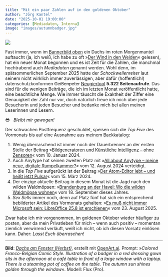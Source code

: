 ```yaml
---
title: "Mit ein paar Zahlen auf in den goldenen Oktober"
author: "Jörg Kantel"
date: "2025-10-01 19:00:00"
categories: [Mediadaten, Interna]
image: "images/autumnbadger.jpg"
---
```


[![](images/autumnbadger-b.jpg)](https://www.flickr.com/photos/schockwellenreiter/54758909774/)

Fast immer, wenn im [Bannerbild oben](https://www.flickr.com/photos/schockwellenreiter/54758909774/) ein Dachs im roten Morgenmantel auftaucht (ja, ich weiß, ich habe zu oft »[Der Wind in den Weiden](https://de.wikipedia.org/wiki/Der_Wind_in_den_Weiden)« gelesen), hat ein neuer Monat begonnen und es ist Zeit für die Zahlen, die manchmal hochtrabend auch *Mediadaten* genannt werden. Wohl denn, im spätsommerlichen September&nbsp;2025 hatte der *Schockwellenreiter* laut seinem nicht wirklich immer zuverlässigen, aber dafür (hoffentlich!) datenschutzkonformen ~~Geißenpeter~~ [Neugiertool](https://www.goatcounter.com/) **5.322 Seitenaufrufe**. Das sind für die wenigen Beiträge, die ich im letzten Monat veröffentlicht hatte, eine beachtliche Menge. Wie immer täuscht die Exaktheit der Ziffer eine Genauigkeit der Zahl nur vor, doch natürlich freue ich mich über jede Besucherin und jeden Besucher und bedanke mich bei allen meinen Leserinnen und Lesern.

😎 &nbsp; *Bleibt mir gewogen!*

Der schwachen Postfrequenz geschuldet, speisen sich die *Top Five* des Vormonats bis auf eine Ausnahme aus meinem Backkatalog:

1. Wenig überraschend ist immer noch der Dauerbrenner an der ersten Stelle der Beitrag »[Bildgeneratoren und Künstliche Intelligenz – ohne Zensoren](https://kantel.github.io/posts/2024011002_ki_ohne_zensor/)« vom 10. Januar 2024.
2. Auch Anytype hat seinen zweiten Platz mit »[All about Anytype – meine neue, digitale Rumpelkammer?](https://kantel.github.io/posts/2024081201_anytype/)« vom 12. August 2024 verteidigt.
3. In die *Top Five* aufgerückt ist der Beitrag »[Der Atom-Editor lebt – und heißt jetzt Pulsar](https://kantel.github.io/posts/2024031501_atom_wird_pulsar/)« vom 15. März 2024.
4. Der einzige aktuelle Beitrag in diesem Monat ist die Jagd nach den wilden Waldmöpsen: »[Brandenburg an der Havel: Wo die wilden Waldmöpse wohnen](https://kantel.github.io/posts/2025091801_waldmoepse/)« vom 18. September dieses Jahres.
5. *Sex Sells* immer noch, denn auf Platz fünf hat sich ein entsprechend bebilderter Artikel des Vormonats gehalten: »[Es muß nicht immer Microsoft sein: LibreOffice 25.8 ist erschienen](https://kantel.github.io/posts/2025082301_libreoffice_25_8/)« vom 23.&nbsp;August&nbsp;2025.

Zwar habe ich mir vorgenommen, im goldenen Oktober wieder häufiger zu posten, aber da mein Privatleben für mich -- wenn auch positiv -- momentan ziemlich verwirrend verläuft, weiß ich nicht, ob ich diesen Vorsatz einlösen kann. Daher: *Lasst Euch überraschen!*

---

**Bild**: *[Dachs am Fenster (Herbst)](https://www.flickr.com/photos/schockwellenreiter/54758909774/)*, erstellt mit [OpenArt.ai](https://openart.ai/home). Prompt: »*Colored Franco-Belgian Comic Style. Illustration of a badger in a red dressing gown sits in the afternoon at a café table in front of a large window with a laptop. There is a steaming pot of coffee on the table. The autumn sun shines golden through the window*«. Modell: Flux (Pro).